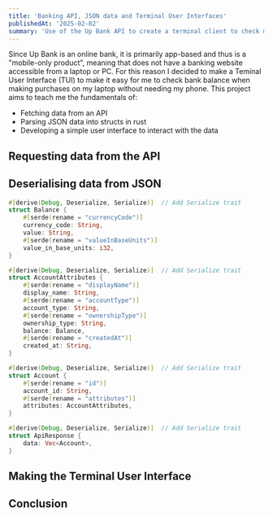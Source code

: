 ```yaml
---
title: 'Banking API, JSON data and Terminal User Interfaces'
publishedAt: '2025-02-02'
summary: 'Use of the Up Bank API to create a terminal client to check my spending and saving bank balance'
---
```


Since Up Bank is an online bank, it is primarily app-based and thus is a "mobile-only product", meaning that does not have a banking website accessible from a laptop or PC.
For this reason I decided to make a Teminal User Interface (TUI) to make it easy for me to check bank balance when making purchases on my laptop without needing my phone.
This project aims to teach me the fundamentals of:
* Fetching data from an API
* Parsing JSON data into structs in rust
* Developing a simple user interface to interact with the data

## Requesting data from the API

## Deserialising data from JSON

```rust
#[derive(Debug, Deserialize, Serialize)]  // Add Serialize trait
struct Balance {
    #[serde(rename = "currencyCode")]
    currency_code: String,
    value: String,
    #[serde(rename = "valueInBaseUnits")]
    value_in_base_units: i32,
}

#[derive(Debug, Deserialize, Serialize)]  // Add Serialize trait
struct AccountAttributes {
    #[serde(rename = "displayName")]
    display_name: String,
    #[serde(rename = "accountType")]
    account_type: String,
    #[serde(rename = "ownershipType")]
    ownership_type: String,
    balance: Balance,
    #[serde(rename = "createdAt")]
    created_at: String,
}

#[derive(Debug, Deserialize, Serialize)]  // Add Serialize trait
struct Account {
    #[serde(rename = "id")]
    account_id: String,
    #[serde(rename = "attributes")]
    attributes: AccountAttributes,
}

#[derive(Debug, Deserialize, Serialize)]  // Add Serialize trait
struct ApiResponse {
    data: Vec<Account>,
}
```

## Making the Terminal User Interface


## Conclusion
